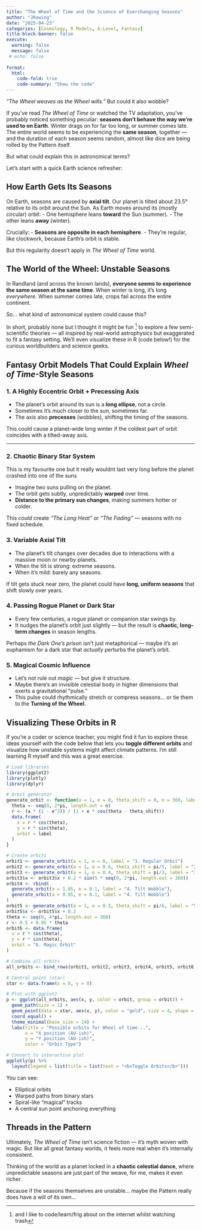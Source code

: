 ```yaml
---
title: "The Wheel of Time and the Science of Everchanging Seasons"
author: "JRowing"
date: "2025-04-23"
categories: [Cosmology, R Models, A-Level, Fantasy]
title-block-banner: false
execute: 
  warning: false
  message: false
 # echo: false
 
format:
  html:
    code-fold: true
    code-summary: "Show the code"
---
```


*“The Wheel weaves as the Wheel wills.”* But could it also wobble?

If you’ve read *The Wheel of Time* or watched the TV adaptation, you’ve probably noticed something peculiar: **seasons don’t behave the way we’re used to on Earth**. Winter drags on for far too long, or summer comes late. The entire world seems to be experiencing the **same season**, together — and the duration of each season seems random, almost like dice are being rolled by the Pattern itself.

But what could explain this in astronomical terms?

Let’s start with a quick Earth science refresher:

## How Earth Gets Its Seasons

On Earth, seasons are caused by **axial tilt**. Our planet is tilted about 23.5° relative to its orbit around the Sun. As Earth moves around its (mostly circular) orbit: - One hemisphere leans **toward** the Sun (summer). - The other leans **away** (winter).

Crucially: - **Seasons are opposite in each hemisphere**. - They’re regular, like clockwork, because Earth’s orbit is stable.

But this regularity doesn’t apply in *The Wheel of Time* world.

## The World of the Wheel: Unstable Seasons

In Randland (and across the known lands), **everyone seems to experience the same season at the same time**. When winter is long, it’s long *everywhere*. When summer comes late, crops fail across the entire continent.

So… what kind of astronomical system could cause this?

In short, probably none but I thought it might be fun [^1] to explore a few semi-scientific theories — all inspired by real-world astrophysics but exaggerated to fit a fantasy setting. We'll even visualize these in R (code below!) for the curious worldbuilders and science geeks.

[^1]: and I like to code/learn/frig about on the internet whilst watching trash

## Fantasy Orbit Models That Could Explain *Wheel of Time*-Style Seasons

### 1. **A Highly Eccentric Orbit + Precessing Axis**

-   The planet's orbit around its sun is a **long ellipse**, not a circle.
-   Sometimes it's much closer to the sun, sometimes far.
-   The axis also **precesses** (wobbles), shifting the timing of the seasons.

This could cause a planet-wide long winter if the coldest part of orbit coincides with a tilted-away axis.

------------------------------------------------------------------------

### 2. **Chaotic Binary Star System**

<aside>This is my favourite one but it really wouldnt last very long before the planet crashed into one of the suns</aside>

-   Imagine two suns pulling on the planet.
-   The orbit gets subtly, unpredictably **warped** over time.
-   **Distance to the primary sun changes**, making summers hotter or colder.

This *could* create *"The Long Heat"* or *"The Fading"* — seasons with no fixed schedule.

### 3. **Variable Axial Tilt**

-   The planet's tilt changes over decades due to interactions with a massive moon or nearby planets.
-   When the tilt is strong: extreme seasons.
-   When it’s mild: barely any seasons.

If tilt gets stuck near zero, the planet could have **long, uniform seasons** that shift slowly over years.

### 4. **Passing Rogue Planet or Dark Star**

-   Every few centuries, a rogue planet or companion star swings by.
-   It nudges the planet’s orbit just slightly — but the result is **chaotic, long-term changes** in season lengths.

Perhaps *the Dark One's prison* isn’t just metaphorical — maybe it's an euphamism for a dark star that *actually* perturbs the planet's orbit.

### 5. **Magical Cosmic Influence**

-   Let’s not rule out *magic* — but give it structure.
-   Maybe there's an invisible celestial body in higher dimensions that exerts a gravitational “pulse.”
-   This pulse could rhythmically stretch or compress seasons… or tie them to the **Turning of the Wheel**.

## Visualizing These Orbits in R

If you’re a coder or science teacher, you might find it fun to explore these ideas yourself with the code below that lets you **toggle different orbits** and visualize how unstable systems might affect climate patterns. I'm still learning R myself and this was a great exercise.

```r
# Load libraries
library(ggplot2)
library(plotly)
library(dplyr)

# Orbit generator
generate_orbit <- function(a = 1, e = 0, theta_shift = 0, n = 360, label = "Orbit") {
  theta <- seq(0, 2*pi, length.out = n)
  r <- (a * (1 - e^2)) / (1 + e * cos(theta - theta_shift))
  data.frame(
    x = r * cos(theta),
    y = r * sin(theta),
    orbit = label
  )
}

# Create orbits
orbit1 <- generate_orbit(a = 1, e = 0, label = "1. Regular Orbit")
orbit2 <- generate_orbit(a = 1, e = 0.6, theta_shift = pi/5, label = "2. Eccentric + Precession")
orbit3 <- generate_orbit(a = 1, e = 0.4, theta_shift = pi/3, label = "3. Binary Chaos")
orbit3$x <- orbit3$x + 0.2 * sin(5 * seq(0, 2*pi, length.out = 360))
orbit4 <- rbind(
  generate_orbit(a = 1.05, e = 0.1, label = "4. Tilt Wobble"),
  generate_orbit(a = 0.95, e = 0.1, label = "4. Tilt Wobble")
)
orbit5 <- generate_orbit(a = 1, e = 0.3, theta_shift = pi/6, label = "5. Rogue Body")
orbit5$x <- orbit5$x + 0.2
theta <- seq(0, 4*pi, length.out = 360)
r <- 0.5 + 0.05 * theta
orbit6 <- data.frame(
  x = r * cos(theta),
  y = r * sin(theta),
  orbit = "6. Magic Orbit"
)

# Combine all orbits
all_orbits <- bind_rows(orbit1, orbit2, orbit3, orbit4, orbit5, orbit6)

# Central point (star)
star <- data.frame(x = 0, y = 0)

# Plot with ggplot2
p <- ggplot(all_orbits, aes(x, y, color = orbit, group = orbit)) +
  geom_path(size = 1) +
  geom_point(data = star, aes(x, y), color = "gold", size = 4, shape = 8, inherit.aes = FALSE) +
  coord_equal() +
  theme_minimal(base_size = 14) +
  labs(title = "Possible orbits for Wheel of time...",
       x = "X position (AU-ish)",
       y = "Y position (AU-ish)",
       color = "Orbit Type")

# Convert to interactive plot
ggplotly(p) %>%
  layout(legend = list(title = list(text = "<b>Toggle Orbits</b>")))


```

You can see:

-   Elliptical orbits
-   Warped paths from binary stars
-   Spiral-like “magical” tracks
-   A central sun point anchoring everything

## Threads in the Pattern

Ultimately, *The Wheel of Time* isn’t science fiction — it’s myth woven with magic. But like all great fantasy worlds, it feels more real when it’s internally consistent.

Thinking of the world as a planet locked in a **chaotic celestial dance**, where unpredictable seasons are just part of the weave, for me, makes it even richer.

Because if the seasons themselves are unstable… maybe the Pattern really does have a will of its own...
